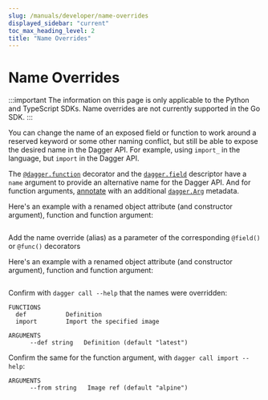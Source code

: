 ```yaml
---
slug: /manuals/developer/name-overrides
displayed_sidebar: "current"
toc_max_heading_level: 2
title: "Name Overrides"
---
```


# Name Overrides

:::important
The information on this page is only applicable to the Python and TypeScript SDKs. Name overrides are not currently supported in the Go SDK.
:::

You can change the name of an exposed field or function to work around a reserved keyword or some other naming conflict, but still be able to expose the desired name in the Dagger API. For example, using `import_` in the language, but `import` in the Dagger API.

<Tabs groupId="language">
<TabItem value="Python">

The [`@dagger.function`][@function] decorator and the
[`dagger.field`][dag-field] descriptor have a `name` argument to provide
an alternative name for the Dagger API. And for function arguments,
[annotate][Annotated] with an additional [`dagger.Arg`][dag-arg] metadata.

Here's an example with a renamed object attribute (and constructor argument),
function and function argument:

```python file=./snippets/name-overrides/main.py
```

</TabItem>
<TabItem value="TypeScript">

Add the name override (alias) as a parameter of the corresponding `@field()` or `@func()` decorators

Here's an example with a renamed object attribute (and constructor argument),
function and function argument:

```typescript file=./snippets/name-overrides/typescript/index.ts
```

</TabItem>
</Tabs>

Confirm with `dagger call --help` that the names were overridden:

```
FUNCTIONS
  def           Definition
  import        Import the specified image

ARGUMENTS
      --def string   Definition (default "latest")
```

Confirm the same for the function argument, with `dagger call import --help`:

```
ARGUMENTS
      --from string   Image ref (default "alpine")
```

[@function]: https://dagger-io.readthedocs.io/en/latest/module.html#dagger.function
[dag-field]: https://dagger-io.readthedocs.io/en/latest/module.html#dagger.field
[dag-arg]: https://dagger-io.readthedocs.io/en/latest/module.html#dagger.Arg
[Annotated]: https://docs.python.org/3/library/typing.html#typing.Annotated
